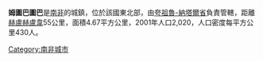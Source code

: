 '''姆圖巴圖巴'''是[[南非|南非]]的城鎮，位於該國東北部，由[[夸祖魯-納塔爾省|夸祖魯-納塔爾省]]負責管轄，距離[[赫盧赫盧韋|赫盧赫盧韋]]55公里，面積4.67平方公里，2001年人口2,020，人口密度每平方公里430人。

{{SouthAfrica-geo-stub}}
[[Category:南非城市|Category:南非城市]]